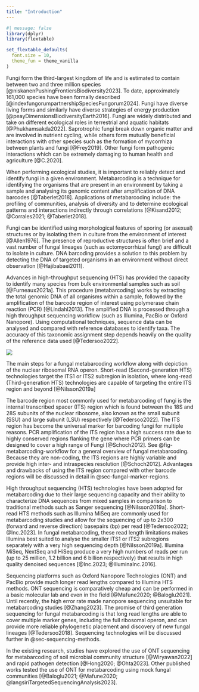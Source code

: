 ```yaml
---
title: "Introduction"
---
```


```r
#| message: false
library(dplyr)
library(flextable)

set_flextable_defaults(
  font.size = 10,
  theme_fun = theme_vanilla
)
```

<!-- TODO: update reference -->
Fungi form the third-largest kingdom of life and is estimated to
contain between two and three million species [@niskanenPushingFrontiersBiodiversity2023]. To date, approximately
161,000 species have been formally described [@indexfungorumpartnershipSpeciesFungorum2024]. Fungi have diverse living
forms and similarly have diverse strategies of energy
production [@peayDimensionsBiodiversityEarth2016]. Fungi are widely
distributed and take on different ecological roles in terrestrial and
aquatic habitats [@Phukhamsakda2022]. Saprotrophic fungi break down
organic matter and are involved in nutrient cycling, while others form
mutually beneficial interactions with other species such as the
formation of mycorrhiza between plants and fungi [@Frey2019]. Other
fungi form pathogenic interactions which can be extremely damaging to
human health and agriculture [@C.2020].

When performing ecological studies, it is important to reliably detect
and identify fungi in a given environment. Metabarcoding is a technique
for identifying the organisms that are present in an environment by
taking a sample and analysing its genomic content after amplification of
DNA barcodes [@Taberlet2018]. Applications of metabarcoding include: the
profiling of communities, analysis of diversity and to determine
ecological patterns and interactions indirectly through
correlations [@Kisand2012; @Corrales2021; @Taberlet2018].

Fungi can be identified using morphological features of sporing (or
asexual) structures or by isolating them in culture from the environment
of interest [@Allen1976]. The presence of reproductive structures is
often brief and a vast number of fungal lineages (such as
ectomycorrhizal fungi) are difficult to isolate in culture. DNA
barcoding provides a solution to this problem by detecting the DNA of
targeted organisms in an environment without direct observation
[@Hajibabaei2011].

Advances in high-throughput sequencing (HTS) has provided the capacity
to identify many species from bulk environmental samples such as
soil [@Furneaux2021a]. This procedure (metabarcoding) works by
extracting the total genomic DNA of all organisms within a sample,
followed by the amplification of the barcode region of interest using polymerase chain reaction
(PCR) [@Lindahl2013]. The amplified DNA is processed through a high
throughput sequencing workflow (such as Illumina, PacBio or Oxford
Nanopore). Using computational techniques, sequence data can be analysed
and compared with reference databases to identify taxa. The accuracy of
this taxonomic assignment step depends heavily on the quality of the
reference data used [@Tedersoo2022].

:::{#fig-metabarcoding-workflow}
![](resources/images/fungal-metabarcoding.png)

The main steps for a fungal metabarcoding workflow along
with depiction of the nuclear ribosomal RNA operon. Short-read
(Second-generation HTS) technologies target the ITS1 or ITS2 subregion
in isolation, where long-read (Third-generation HTS) technologies are
capable of targeting the entire ITS region and beyond [@Nilsson2019a]
:::

The barcode region most commonly used for metabarcoding of fungi is the
internal transcribed spacer (ITS) region which is found between the 18S
and 28S subunits of the nuclear ribosome, also known as the small
subunit (SSU) and large subunit (LSU) respectively [@Tedersoo2022]. The
ITS region has become the universal marker for barcoding fungi for
multiple reasons. PCR amplification of the ITS region has a high success
rate due to highly conserved regions flanking the gene where PCR primers
can be designed to cover a high range of Fungi [@Schoch2012]. See
@fig-metabarcoding-workflow for a general overview of fungal
metabarcoding. Because they are non-coding, the ITS regions are highly
variable and provide high inter- and intraspecies
resolution [@Schoch2012]. Advantages and drawbacks of using the ITS
region compared with other barcode regions will be discussed in detail
in @sec-fungal-marker-regions.

High throughput sequencing (HTS) technologies have been adopted for
metabarcoding due to their large sequencing capacity and their ability
to characterize DNA sequences from mixed samples in comparison to
traditional methods such as Sanger sequencing [@Nilsson2019a].
Short-read HTS methods such as Illumina MiSeq are commonly used for
metabarcoding studies and allow for the sequencing of up to 2x300
(forward and reverse direction) basepairs (bp) per
read [@Tedersoo2022; @Inc.2023]. In fungal metabarcoding, these read
length limitations makes Illumina best suited to analyse the smaller
ITS1 or ITS2 subregions separately with a very high sequencing
depth [@Nilsson2019a]. Illumina MiSeq, NextSeq and HiSeq produce a very
high numbers of reads per run (up to 25 million, 1.2 billion and 6
billion respectively) that results in high quality denoised
sequences [@Inc.2023; @IlluminaInc.2016].

Sequencing platforms such as Oxford Nanopore Technologies (ONT) and
PacBio provide much longer read lengths compared to Illumina HTS
methods. ONT sequencing is comparatively cheap and can be performed in a
basic molecular lab and even in the field [@Mafune2020; @Baloglu2021].
Until recently, the high error rate made nanopore sequencing unsuitable
for metabarcoding studies [@Zhang2023]. The promise of third generation
sequencing for fungal metabarcoding is that long read lengths are able
to cover multiple marker genes, including the full ribosomal operon, and
can provide more reliable phylogenetic placement and discovery of new
fungal lineages [@Tedersoo2018]. Sequencing technologies will be
discussed further in
@sec-sequencing-methods.

In the existing research, studies have explored the use of ONT
sequencing for metabarcoding of soil microbial community
structure [@Wiryawan2022] and rapid pathogen
detection [@Hong2020; @Ohta2023]. Other published works tested the use
of ONT for metabarcoding using mock fungal
communities [@Baloglu2021; @Mafune2020; @langsiriTargetedSequencingAnalysis2023].
